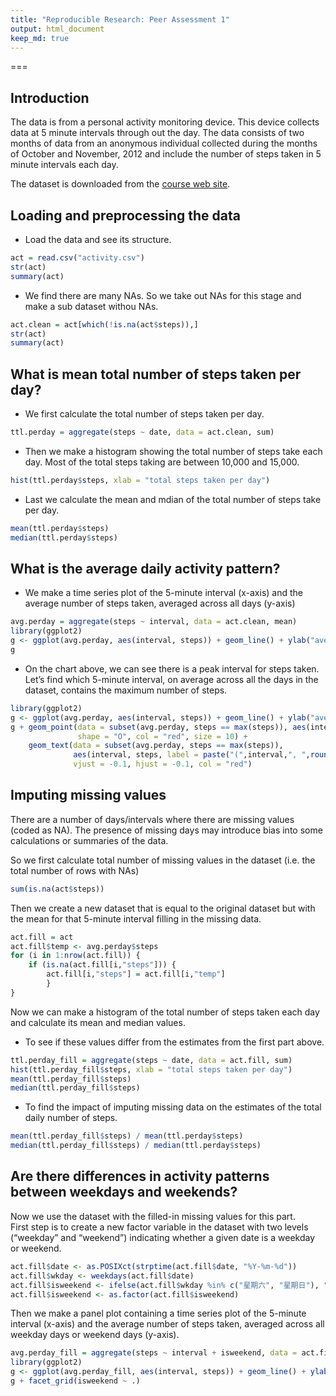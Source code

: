 ```yaml
---
title: "Reproducible Research: Peer Assessment 1"
output: html_document
keep_md: true
---
```


===

## Introduction
The data is from a personal activity monitoring device. This device collects data at 5 minute intervals through out the day. The data consists of two months of data from an anonymous individual collected during the months of October and November, 2012 and include the number of steps taken in 5 minute intervals each day.

The dataset is downloaded from the [course web site](https://d396qusza40orc.cloudfront.net/repdata%2Fdata%2Factivity.zip).

## Loading and preprocessing the data
- Load the data and see its structure.  
```r
act = read.csv("activity.csv")
str(act)
summary(act)
```
- We find there are many NAs. So we take out NAs for this stage and make a sub dataset withou NAs.  
```r
act.clean = act[which(!is.na(act$steps)),]
str(act)
summary(act)
```

## What is mean total number of steps taken per day?
- We first calculate the total number of steps taken per day.  
```r
ttl.perday = aggregate(steps ~ date, data = act.clean, sum)
```
- Then we make a histogram showing the total number of steps take each day. Most of the total steps taking are between 10,000 and 15,000.  
```r
hist(ttl.perday$steps, xlab = "total steps taken per day")
```

- Last we calculate the mean and mdian of the total number of steps take per day.  
```r
mean(ttl.perday$steps)
median(ttl.perday$steps)
```

## What is the average daily activity pattern?
- We make a time series plot of the 5-minute interval (x-axis) and the average number of steps taken, averaged across all days (y-axis)

```r
avg.perday = aggregate(steps ~ interval, data = act.clean, mean)
library(ggplot2)
g <- ggplot(avg.perday, aes(interval, steps)) + geom_line() + ylab("average steps taken")
g
```

- On the chart above, we can see there is a peak interval for steps taken. Let's find which 5-minute interval, on average across all the days in the dataset, contains the maximum number of steps.  

```r
library(ggplot2)
g <- ggplot(avg.perday, aes(interval, steps)) + geom_line() + ylab("average steps taken")
g + geom_point(data = subset(avg.perday, steps == max(steps)), aes(interval, steps),
               shape = "O", col = "red", size = 10) + 
    geom_text(data = subset(avg.perday, steps == max(steps)),
              aes(interval, steps, label = paste("(",interval,", ",round(steps,2),")")),
              vjust = -0.1, hjust = -0.1, col = "red")
```

## Imputing missing values
There are a number of days/intervals where there are missing values (coded as NA). The presence of missing days may introduce bias into some calculations or summaries of the data.  

So we first calculate total number of missing values in the dataset (i.e. the total number of rows with NAs)  

```r
sum(is.na(act$steps))
```

Then we create a new dataset that is equal to the original dataset but with the mean for that 5-minute interval filling in the missing data.

```r
act.fill = act
act.fill$temp <- avg.perday$steps
for (i in 1:nrow(act.fill)) {
    if (is.na(act.fill[i,"steps"])) {
        act.fill[i,"steps"] = act.fill[i,"temp"]
        }
}
```

Now we can make a histogram of the total number of steps taken each day and calculate its mean and median values.  

- To see if these values differ from the estimates from the first part above.

```r
ttl.perday_fill = aggregate(steps ~ date, data = act.fill, sum)
hist(ttl.perday_fill$steps, xlab = "total steps taken per day")
mean(ttl.perday_fill$steps)
median(ttl.perday_fill$steps)
```

- To find the impact of imputing missing data on the estimates of the total daily number of steps.

```r
mean(ttl.perday_fill$steps) / mean(ttl.perday$steps)
median(ttl.perday_fill$steps) / median(ttl.perday$steps)
```

## Are there differences in activity patterns between weekdays and weekends?
Now we use the dataset with the filled-in missing values for this part.  
First step is to create a new factor variable in the dataset with two levels ("weekday" and "weekend") indicating whether a given date is a weekday or weekend.  

```r
act.fill$date <- as.POSIXct(strptime(act.fill$date, "%Y-%m-%d"))
act.fill$wkday <- weekdays(act.fill$date)
act.fill$isweekend <- ifelse(act.fill$wkday %in% c("星期六", "星期日"), "weekend", "weekday")
act.fill$isweekend <- as.factor(act.fill$isweekend)
```

Then we make a panel plot containing a time series plot of the 5-minute interval (x-axis) and the average number of steps taken, averaged across all weekday days or weekend days (y-axis).

```r
avg.perday_fill = aggregate(steps ~ interval + isweekend, data = act.fill, mean)
library(ggplot2)
g <- ggplot(avg.perday_fill, aes(interval, steps)) + geom_line() + ylab("average steps taken")
g + facet_grid(isweekend ~ .)
```
